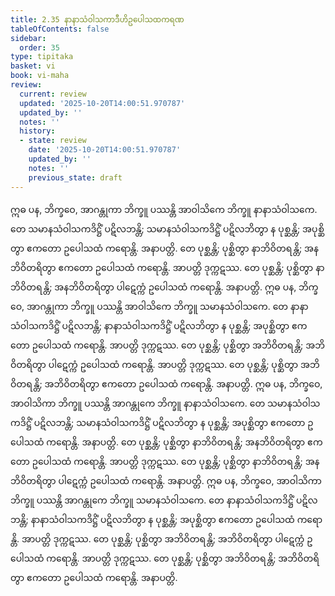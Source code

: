 ```yaml
---
title: 2.35 နာနာသံဝါသကာဒီဟိဥပေါသထကရဏ
tableOfContents: false
sidebar:
  order: 35
type: tipitaka
basket: vi
book: vi-maha
review:
  current: review
  updated: '2025-10-20T14:00:51.970787'
  updated_by: ''
  notes: ''
  history:
  - state: review
    date: '2025-10-20T14:00:51.970787'
    updated_by: ''
    notes: ''
    previous_state: draft
---
```



<DynamicBreadcrumb />


<ReviewStatus review={frontmatter.review} showDetails={true} />

<HypothesisAnnotation frontmatter={frontmatter} />

<Division number="180" book="vi-maha" e="ch" v="3" p="187">

<Paragraph number="784" book="vi-maha">
ဣဓ ပန, ဘိက္ခဝေ, အာဂန္တုကာ ဘိက္ခူ ပဿန္တိ အာဝါသိကေ ဘိက္ခူ နာနာသံဝါသကေ. တေ သမာနသံဝါသကဒိဋ္ဌိံ ပဋိလဘန္တိ; သမာနသံဝါသကဒိဋ္ဌိံ ပဋိလဘိတွာ န ပုစ္ဆန္တိ; အပုစ္ဆိတွာ ဧကတော ဥပေါသထံ ကရောန္တိ. အနာပတ္တိ. တေ ပုစ္ဆန္တိ; ပုစ္ဆိတွာ နာဘိဝိတရန္တိ; အနဘိဝိတရိတွာ ဧကတော ဥပေါသထံ ကရောန္တိ. အာပတ္တိ ဒုက္ကဋဿ. တေ ပုစ္ဆန္တိ; ပုစ္ဆိတွာ နာဘိဝိတရန္တိ; အနဘိဝိတရိတွာ ပါဋေက္ကံ ဥပေါသထံ ကရောန္တိ. အနာပတ္တိ.
</Paragraph>

<Paragraph number="785" book="vi-maha">
ဣဓ ပန, ဘိက္ခဝေ, အာဂန္တုကာ ဘိက္ခူ ပဿန္တိ အာဝါသိကေ ဘိက္ခူ သမာနသံဝါသကေ. တေ နာနာသံဝါသကဒိဋ္ဌိံ ပဋိလဘန္တိ; နာနာသံဝါသကဒိဋ္ဌိံ ပဋိလဘိတွာ န ပုစ္ဆန္တိ; အပုစ္ဆိတွာ ဧကတော ဥပေါသထံ ကရောန္တိ. အာပတ္တိ ဒုက္ကဋဿ. တေ ပုစ္ဆန္တိ; ပုစ္ဆိတွာ အဘိဝိတရန္တိ; အဘိဝိတရိတွာ ပါဋေက္ကံ ဥပေါသထံ ကရောန္တိ. အာပတ္တိ ဒုက္ကဋဿ. တေ ပုစ္ဆန္တိ; ပုစ္ဆိတွာ အဘိဝိတရန္တိ; အဘိဝိတရိတွာ ဧကတော ဥပေါသထံ ကရောန္တိ. အနာပတ္တိ.
</Paragraph>

<Paragraph number="786" book="vi-maha">
ဣဓ ပန, ဘိက္ခဝေ, အာဝါသိကာ ဘိက္ခူ ပဿန္တိ အာဂန္တုကေ ဘိက္ခူ နာနာသံဝါသကေ. တေ သမာနသံဝါသကဒိဋ္ဌိံ ပဋိလဘန္တိ; သမာနသံဝါသကဒိဋ္ဌိံ ပဋိလဘိတွာ န ပုစ္ဆန္တိ; အပုစ္ဆိတွာ ဧကတော ဥပေါသထံ ကရောန္တိ. အနာပတ္တိ. တေ ပုစ္ဆန္တိ; ပုစ္ဆိတွာ နာဘိဝိတရန္တိ; အနဘိဝိတရိတွာ ဧကတော ဥပေါသထံ ကရောန္တိ. အာပတ္တိ ဒုက္ကဋဿ. တေ ပုစ္ဆန္တိ; ပုစ္ဆိတွာ နာဘိဝိတရန္တိ; အနဘိဝိတရိတွာ ပါဋေက္ကံ ဥပေါသထံ ကရောန္တိ. အနာပတ္တိ.
</Paragraph>

<Paragraph number="787" book="vi-maha">
ဣဓ ပန, ဘိက္ခဝေ, အာဝါသိကာ ဘိက္ခူ ပဿန္တိ အာဂန္တုကေ ဘိက္ခူ သမာနသံဝါသကေ. တေ နာနာသံဝါသကဒိဋ္ဌိံ ပဋိလဘန္တိ; နာနာသံဝါသကဒိဋ္ဌိံ ပဋိလဘိတွာ န ပုစ္ဆန္တိ; အပုစ္ဆိတွာ ဧကတော ဥပေါသထံ ကရောန္တိ. အာပတ္တိ ဒုက္ကဋဿ. တေ ပုစ္ဆန္တိ; ပုစ္ဆိတွာ အဘိဝိတရန္တိ; အဘိဝိတရိတွာ ပါဋေက္ကံ ဥပေါသထံ ကရောန္တိ. အာပတ္တိ ဒုက္ကဋဿ. တေ ပုစ္ဆန္တိ; ပုစ္ဆိတွာ အဘိဝိတရန္တိ; အဘိဝိတရိတွာ ဧကတော ဥပေါသထံ ကရောန္တိ. အနာပတ္တိ.
</Paragraph>
</Division>